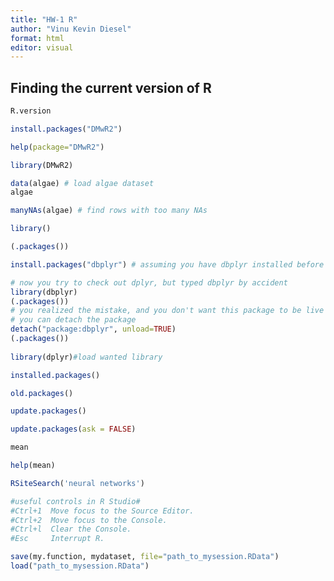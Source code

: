 ```yaml
---
title: "HW-1 R"
author: "Vinu Kevin Diesel"
format: html
editor: visual
---
```


## Finding the current version of R
```r
R.version
```



```r
install.packages("DMwR2")
```



```r
help(package="DMwR2")
```



```r
library(DMwR2)
```



```r
data(algae) # load algae dataset
algae  
```



```r
manyNAs(algae) # find rows with too many NAs
```



```r
library()
```



```r
(.packages())
```



```r
install.packages("dbplyr") # assuming you have dbplyr installed before 

# now you try to check out dplyr, but typed dbplyr by accident
library(dbplyr) 
(.packages())
# you realized the mistake, and you don't want this package to be live in this session due to potential conflicts
# you can detach the package
detach("package:dbplyr", unload=TRUE) 
(.packages())
    
library(dplyr)#load wanted library
```



```r
installed.packages() 

```



```r
old.packages()
```



```r
update.packages()
```



```r
update.packages(ask = FALSE)
```



```r
mean
```



```r
help(mean)
```


```r
RSiteSearch('neural networks')
```


```r
#useful controls in R Studio#
#Ctrl+1  Move focus to the Source Editor.
#Ctrl+2  Move focus to the Console.
#Ctrl+l  Clear the Console.
#Esc     Interrupt R.
```


```r
save(my.function, mydataset, file="path_to_mysession.RData")
load("path_to_mysession.RData")

```


```r

```


```r

```


```r

```


```r

```


```r

```


```r

```


```r

```


```r

```


